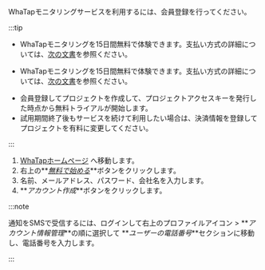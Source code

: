 WhaTapモニタリングサービスを利用するには、会員登録を行ってください。

:::tip

<InDoc product='quick-guide'>

-   WhaTapモニタリングを15日間無料で体験できます。支払い方式の詳細については、[次の文書](management/billing)を参照ください。 

</InDoc>
<Xclude product='quick-guide'>

-   WhaTapモニタリングを15日間無料で体験できます。支払い方式の詳細については、[次の文書](../management/billing)を参照ください。 

</Xclude>

-   会員登録してプロジェクトを作成して、プロジェクトアクセスキーを発行した時点から無料トライアルが開始します。
-   試用期間終了後もサービスを続けて利用したい場合は、決済情報を登録してプロジェクトを有料に変更してください。

:::

1.  [WhaTapホームページ](http://www.whatap.io/) へ移動します。
2.  右上の**_[無料で始める](https://www.whatap.io/ko/signup/)_**ボタンをクリックします。
3.  名前、メールアドレス、パスワード、会社名を入力します。
4.  **_アカウント作成_**ボタンをクリックします。

:::note

通知をSMSで受信するには、ログインして右上のプロファイルアイコン > **_アカウント情報管理_**の順に選択して **_ユーザーの電話番号_**セクションに移動し、電話番号を入力します。

:::
